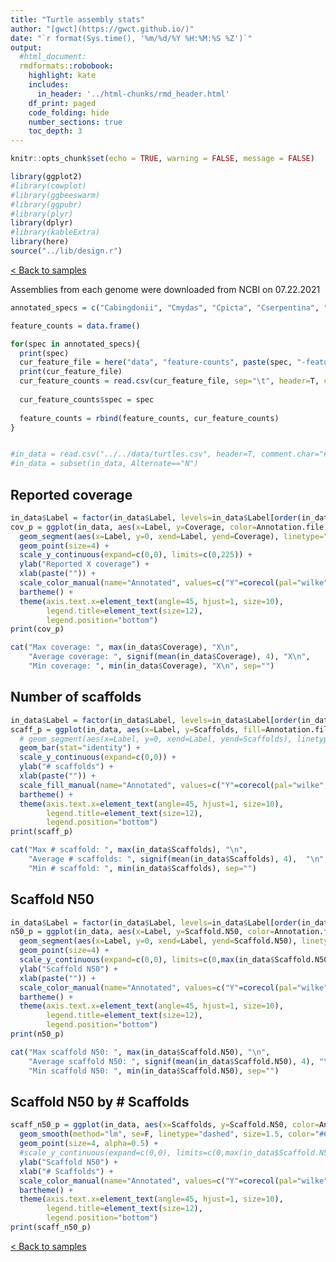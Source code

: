 ```yaml
---
title: "Turtle assembly stats"
author: "[gwct](https://gwct.github.io/)"
date: "`r format(Sys.time(), '%m/%d/%Y %H:%M:%S %Z')`"
output:
  #html_document:
  rmdformats::robobook:
    highlight: kate
    includes:
      in_header: '../html-chunks/rmd_header.html'
    df_print: paged
    code_folding: hide
    number_sections: true
    toc_depth: 3
---
```


```r
knitr::opts_chunk$set(echo = TRUE, warning = FALSE, message = FALSE)

library(ggplot2)
#library(cowplot)
#library(ggbeeswarm)
#library(ggpubr)
#library(plyr)
library(dplyr)
#library(kableExtra)
library(here)
source("../lib/design.r")
```

[< Back to samples](index.html)

Assemblies from each genome were downloaded from NCBI on 07.22.2021

```r
annotated_specs = c("Cabingdonii", "Cmydas", "Cpicta", "Cserpentina", "Gagassizi", "Pcastaneus", "Pmegacephalum", "Psinensis", "Tmexicana")

feature_counts = data.frame()

for(spec in annotated_specs){
  print(spec)
  cur_feature_file = here("data", "feature-counts", paste(spec, "-feature-counts.tab", sep=""))
  print(cur_feature_file)
  cur_feature_counts = read.csv(cur_feature_file, sep="\t", header=T, comment.char="#")
  
  cur_feature_counts$spec = spec
  
  feature_counts = rbind(feature_counts, cur_feature_counts)
}


#in_data = read.csv("../../data/turtles.csv", header=T, comment.char="#")
#in_data = subset(in_data, Alternate=="N")
```

## Reported coverage

```r
in_data$Label = factor(in_data$Label, levels=in_data$Label[order(in_data$Coverage, decreasing=T)])
cov_p = ggplot(in_data, aes(x=Label, y=Coverage, color=Annotation.file)) +
  geom_segment(aes(x=Label, y=0, xend=Label, yend=Coverage), linetype="dotted", color="#666666") +
  geom_point(size=4) +
  scale_y_continuous(expand=c(0,0), limits=c(0,225)) +
  ylab("Reported X coverage") +
  xlab(paste("")) +
  scale_color_manual(name="Annotated", values=c("Y"=corecol(pal="wilke", numcol=1, offset=1), "N"=corecol(pal="wilke", numcol=1))) +
  bartheme() +
  theme(axis.text.x=element_text(angle=45, hjust=1, size=10),
        legend.title=element_text(size=12),
        legend.position="bottom")
print(cov_p)

cat("Max coverage: ", max(in_data$Coverage), "X\n",
    "Average coverage: ", signif(mean(in_data$Coverage), 4), "X\n",
    "Min coverage: ", min(in_data$Coverage), "X\n", sep="")
```

## Number of scaffolds

```r
in_data$Label = factor(in_data$Label, levels=in_data$Label[order(in_data$Scaffolds, decreasing=T)])
scaff_p = ggplot(in_data, aes(x=Label, y=Scaffolds, fill=Annotation.file)) +
  # geom_segment(aes(x=Label, y=0, xend=Label, yend=Scaffolds), linetype="dotted", color="#666666") +
  geom_bar(stat="identity") +
  scale_y_continuous(expand=c(0,0)) +
  ylab("# scaffolds") +
  xlab(paste("")) +
  scale_fill_manual(name="Annotated", values=c("Y"=corecol(pal="wilke", numcol=1, offset=1), "N"=corecol(pal="wilke", numcol=1))) +
  bartheme() +
  theme(axis.text.x=element_text(angle=45, hjust=1, size=10),
        legend.title=element_text(size=12),
        legend.position="bottom")
print(scaff_p)

cat("Max # scaffold: ", max(in_data$Scaffolds), "\n",
    "Average # scaffolds: ", signif(mean(in_data$Scaffolds), 4),  "\n",
    "Min # scaffold: ", min(in_data$Scaffolds), sep="")
```

## Scaffold N50

```r
in_data$Label = factor(in_data$Label, levels=in_data$Label[order(in_data$Scaffold.N50, decreasing=T)])
n50_p = ggplot(in_data, aes(x=Label, y=Scaffold.N50, color=Annotation.file)) +
  geom_segment(aes(x=Label, y=0, xend=Label, yend=Scaffold.N50), linetype="dotted", color="#666666") +
  geom_point(size=4) +
  scale_y_continuous(expand=c(0,0), limits=c(0,max(in_data$Scaffold.N50) + 7500000)) +
  ylab("Scaffold N50") +
  xlab(paste("")) +
  scale_color_manual(name="Annotated", values=c("Y"=corecol(pal="wilke", numcol=1, offset=1), "N"=corecol(pal="wilke", numcol=1))) +
  bartheme() +
  theme(axis.text.x=element_text(angle=45, hjust=1, size=10),
        legend.title=element_text(size=12),
        legend.position="bottom")
print(n50_p)

cat("Max scaffold N50: ", max(in_data$Scaffold.N50), "\n",
    "Average scaffold N50: ", signif(mean(in_data$Scaffold.N50), 4), "\n",
    "Min scaffold N50: ", min(in_data$Scaffold.N50), sep="")
```

## Scaffold N50 by # Scaffolds

```r
scaff_n50_p = ggplot(in_data, aes(x=Scaffolds, y=Scaffold.N50, color=Annotation.file)) +
  geom_smooth(method="lm", se=F, linetype="dashed", size=1.5, color="#666666") +
  geom_point(size=4, alpha=0.5) +
  #scale_y_continuous(expand=c(0,0), limits=c(0,max(in_data$Scaffold.N50) + 7500000)) +
  ylab("Scaffold N50") +
  xlab("# Scaffolds") +
  scale_color_manual(name="Annotated", values=c("Y"=corecol(pal="wilke", numcol=1, offset=1), "N"=corecol(pal="wilke", numcol=1))) +
  bartheme() +
  theme(axis.text.x=element_text(angle=45, hjust=1, size=10),
        legend.title=element_text(size=12),
        legend.position="bottom")
print(scaff_n50_p)
```

[< Back to samples](index.html)